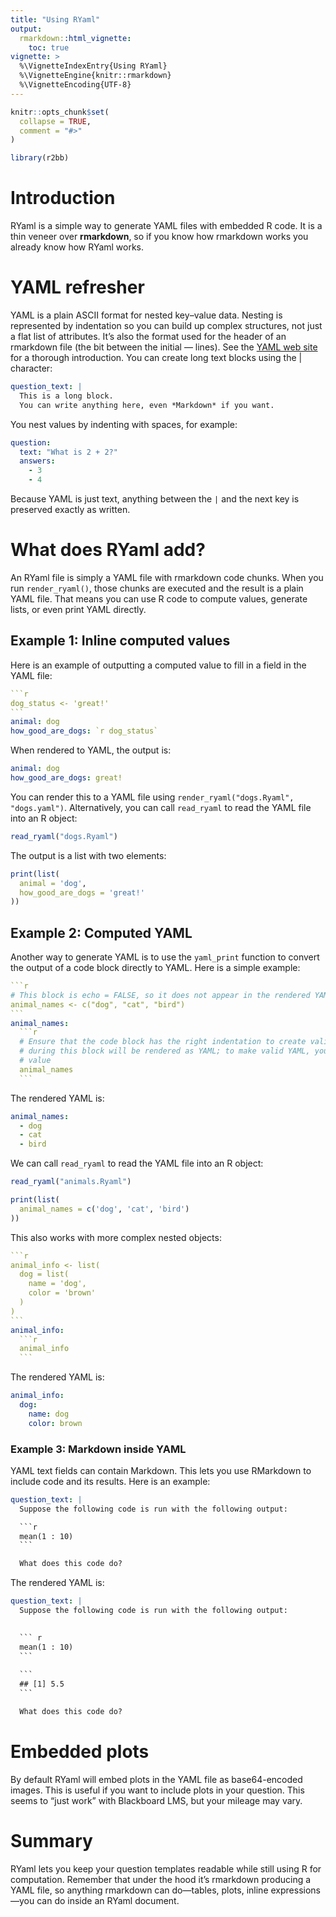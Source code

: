 ```yaml
---
title: "Using RYaml"
output:
  rmarkdown::html_vignette:
    toc: true
vignette: >
  %\VignetteIndexEntry{Using RYaml}
  %\VignetteEngine{knitr::rmarkdown}
  %\VignetteEncoding{UTF-8}
---
```


```r
knitr::opts_chunk$set(
  collapse = TRUE,
  comment = "#>"
)
```

```r
library(r2bb)
```

# Introduction

RYaml is a simple way to generate YAML files with embedded R code. It is a thin veneer over **rmarkdown**, so if you know how rmarkdown works you already know how RYaml works.

# YAML refresher

YAML is a plain ASCII format for nested key--value data. Nesting is represented by indentation so you can build up complex structures, not just a flat list of attributes. It's also the format used for the header of an rmarkdown file (the bit between the initial --- lines). See the [YAML web site](https://yaml.org/) for a thorough introduction.  You can create long text blocks using the | character:

```yaml
question_text: |
  This is a long block.
  You can write anything here, even *Markdown* if you want.
```
You nest values by indenting with spaces, for example:

```yaml
question:
  text: "What is 2 + 2?"
  answers:
    - 3
    - 4
```

Because YAML is just text, anything between the `|` and the next key is preserved exactly as written.

# What does RYaml add?

An RYaml file is simply a YAML file with rmarkdown code chunks. When you run `render_ryaml()`, those chunks are executed and the result is a plain YAML file. That means you can use R code to compute values, generate lists, or even print YAML directly.

## Example 1: Inline computed values

Here is an example of outputting a computed value to fill in a field in the YAML file:

````yaml
```r
dog_status <- 'great!'
```
animal: dog
how_good_are_dogs: `r dog_status`
````

When rendered to YAML, the output is:

```yaml
animal: dog
how_good_are_dogs: great!
```

You can render this to a YAML file using `render_ryaml("dogs.Ryaml", "dogs.yaml")`. Alternatively, you can call `read_ryaml` to read the YAML file into an R object:

```r
read_ryaml("dogs.Ryaml")
```

The output is a list with two elements:

```r
print(list(
  animal = 'dog',
  how_good_are_dogs = 'great!'
))
```


## Example 2: Computed YAML

Another way to generate YAML is to use the `yaml_print` function to convert the output of a code block directly to YAML. Here is a simple example:

````yaml
```r
# This block is echo = FALSE, so it does not appear in the rendered YAML
animal_names <- c("dog", "cat", "bird")
```
animal_names:
  ```r
  # Ensure that the code block has the right indentation to create valid YAML. Any expression printed
  # during this block will be rendered as YAML; to make valid YAML, you should only print one
  # value
  animal_names
  ```
````

The rendered YAML is:

```yaml
animal_names:
  - dog
  - cat
  - bird
```

We can call `read_ryaml` to read the YAML file into an R object:

```r
read_ryaml("animals.Ryaml")
```

```r
print(list(
  animal_names = c('dog', 'cat', 'bird')
))
```

This also works with more complex nested objects:

````yaml
```r
animal_info <- list(
  dog = list(
    name = 'dog',
    color = 'brown'
  )
)
```
animal_info:
  ```r
  animal_info
  ```
````

The rendered YAML is:

```yaml
animal_info:
  dog:
    name: dog
    color: brown
```

### Example 3: Markdown inside YAML

YAML text fields can contain Markdown. This lets you use RMarkdown to include code and its results. Here is an example:

````yaml
question_text: |
  Suppose the following code is run with the following output:

  ```r
  mean(1 : 10)
  ```

  What does this code do?
````

The rendered YAML is:

````yaml
question_text: |
  Suppose the following code is run with the following output:

  
  ``` r
  mean(1 : 10)
  ```
  
  ```
  ## [1] 5.5
  ```

  What does this code do?
````

# Embedded plots

By default RYaml will embed plots in the YAML file as base64-encoded images. This is useful if you want to include plots in your question. This seems to "just work" with Blackboard LMS, but your mileage may vary.

# Summary

RYaml lets you keep your question templates readable while still using R for computation. Remember that under the hood it's rmarkdown producing a YAML file, so anything rmarkdown can do—tables, plots, inline expressions—you can do inside an RYaml document.

